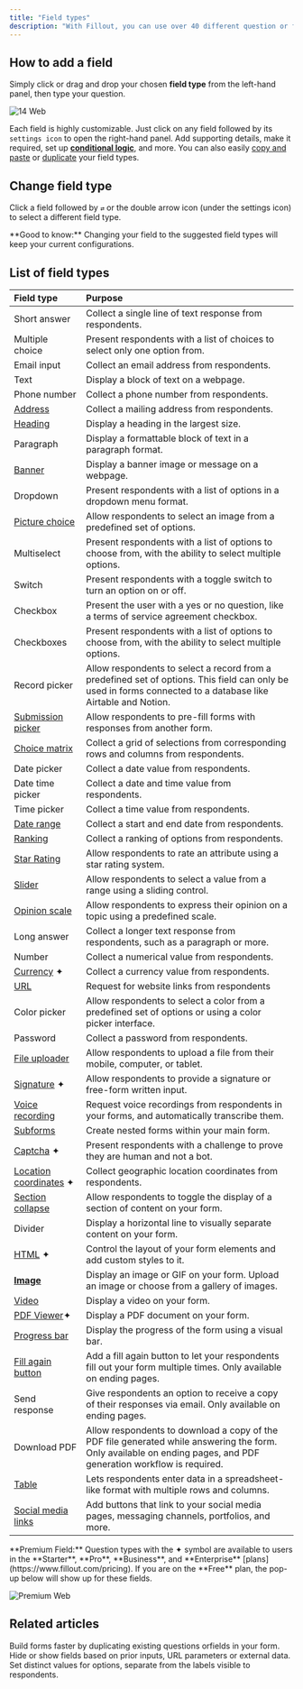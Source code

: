 ```yaml
---
title: "Field types"
description: "With Fillout, you can use over 40 different question or field types to make your forms. Easily customize or change field types, add captions and default values, and use logic."
---
```


## How to add a field

Simply click or drag and drop your chosen **field type** from the left-hand panel, then type your question.

![14 Web](/images/14.webp)

Each field is highly customizable. Just click on any field followed by its `settings icon` to open the right-hand panel. Add supporting details, make it required, set up [**conditional logic**](https://www.notion.so/Logic-7bbc1369260d42eb91c081d1463e755d?pvs=21), and more. You can also easily [copy and paste](https://www.notion.so/Copy-and-paste-a-question-069b996a5c5e4f019bc3857c6b9f622d?pvs=21) or [duplicate](https://www.notion.so/Duplicate-existing-questions-808784dbf14a4b7589204020218672e1?pvs=21) your field types.

## Change field type

Click a field followed by `⇄` or the double arrow icon (under the settings icon) to select a different field type.

<Check>
  **Good to know:** Changing your field to the suggested field types will keep your current configurations.
</Check>

## List of field types

| **Field type**                                                                                                                    | **Purpose**                                                                                                                                                       |
| :-------------------------------------------------------------------------------------------------------------------------------- | :---------------------------------------------------------------------------------------------------------------------------------------------------------------- |
| Short answer                                                                                                                      | Collect a single line of text response from respondents.                                                                                                          |
| Multiple choice                                                                                                                   | Present respondents with a list of choices to select only one option from.                                                                                        |
| Email input                                                                                                                       | Collect an email address from respondents.                                                                                                                        |
| Text                                                                                                                              | Display a block of text on a webpage.                                                                                                                             |
| Phone number                                                                                                                      | Collect a phone number from respondents.                                                                                                                          |
| [Address](https://www.notion.so/Address-1bbd9d8898354753a4b78072540a467f?pvs=21)                                                  | Collect a mailing address from respondents.                                                                                                                       |
| [Heading](https://www.notion.so/Add-headings-d9baafd7aaaf4a7093ec9c1c58f6e83a?pvs=21)                                             | Display a heading in the largest size.                                                                                                                            |
| Paragraph                                                                                                                         | Display a formattable block of text in a paragraph format.                                                                                                        |
| [Banner](https://www.notion.so/Add-a-banner-within-your-form-5eec021b8b2248a9bd39f048e96e3b53?pvs=21)                             | Display a banner image or message on a webpage.                                                                                                                   |
| Dropdown                                                                                                                          | Present respondents with a list of options in a dropdown menu format.                                                                                             |
| [Picture choice](https://www.notion.so/Add-images-or-GIFs-b9b9d12276d842d68983d4d843ef50c7?pvs=21)                                | Allow respondents to select an image from a predefined set of options.                                                                                            |
| Multiselect                                                                                                                       | Present respondents with a list of options to choose from, with the ability to select multiple options.                                                           |
| Switch                                                                                                                            | Present respondents with a toggle switch to turn an option on or off.                                                                                             |
| Checkbox                                                                                                                          | Present the user with a yes or no question, like a terms of service agreement checkbox.                                                                           |
| Checkboxes                                                                                                                        | Present respondents with a list of options to choose from, with the ability to select multiple options.                                                           |
| Record picker                                                                                                                     | Allow respondents to select a record from a predefined set of options. This field can only be used in forms connected to a database like Airtable and Notion.     |
| [Submission picker](https://www.notion.so/Submission-picker-555493fa35c5453194843b868a98e2c7?pvs=21)                              | Allow respondents to pre-fill forms with responses from another form.                                                                                             |
| [Choice matrix](https://www.notion.so/Choice-matrix-ebe037463c7843cdad10c0288257c5ed?pvs=21)                                      | Collect a grid of selections from corresponding rows and columns from respondents.                                                                                |
| Date picker                                                                                                                       | Collect a date value from respondents.                                                                                                                            |
| Date time picker                                                                                                                  | Collect a date and time value from respondents.                                                                                                                   |
| Time picker                                                                                                                       | Collect a time value from respondents.                                                                                                                            |
| [Date range](https://www.notion.so/Date-range-c5a6475d8dde44789f3018c83c16c637?pvs=21)                                            | Collect a start and end date from respondents.                                                                                                                    |
| [Ranking](https://www.notion.so/Collect-a-ranking-on-your-form-19a2d1506d3a4d598ab5ac76b70a7d35?pvs=21)                           | Collect a ranking of options from respondents.                                                                                                                    |
| [Star Rating](https://www.notion.so/Add-a-rating-scale-on-your-form-0b6799bbdb0e461f9718a207734aa661?pvs=21)                      | Allow respondents to rate an attribute using a star rating system.                                                                                                |
| [Slider](https://www.notion.so/Add-a-rating-scale-on-your-form-0b6799bbdb0e461f9718a207734aa661?pvs=21)                           | Allow respondents to select a value from a range using a sliding control.                                                                                         |
| [Opinion scale](https://www.notion.so/Add-a-rating-scale-on-your-form-0b6799bbdb0e461f9718a207734aa661?pvs=21)                    | Allow respondents to express their opinion on a topic using a predefined scale.                                                                                   |
| Long answer                                                                                                                       | Collect a longer text response from respondents, such as a paragraph or more.                                                                                     |
| Number                                                                                                                            | Collect a numerical value from respondents.                                                                                                                       |
| [Currency](https://www.notion.so/Currency-e5d48a557a594d93a75a2e3f82de4541?pvs=21) ✦                                              | Collect a currency value from respondents.                                                                                                                        |
| [URL](https://www.notion.so/Add-links-and-external-URLs-216a8cf9dea2421aba854550e02ee351?pvs=21)                                  | Request for website links from respondents                                                                                                                        |
| Color picker                                                                                                                      | Allow respondents to select a color from a predefined set of options or using a color picker interface.                                                           |
| Password                                                                                                                          | Collect a password from respondents.                                                                                                                              |
| [File uploader](https://www.notion.so/Collect-file-uploads-with-a-Fillout-form-e349aa28bb4e4519985a3970f367ec27?pvs=21)           | Allow respondents to upload a file from their mobile, computer, or tablet.                                                                                        |
| [Signature](https://www.notion.so/Add-e-signatures-to-your-form-e00f5182d2ab4d28b8572ac74e7d1a22?pvs=21) ✦                        | Allow respondents to provide a signature or free-form written input.                                                                                              |
| [Voice recording](https://www.notion.so/Voice-recording-cf7dca4e00ca47f5b3a3d7878c1286a0?pvs=21)                                  | Request voice recordings from respondents in your forms, and automatically transcribe them.                                                                       |
| [Subforms](https://www.notion.so/Subforms-c0fc35babe5b4cb3b0959c5d2451c759?pvs=21)                                                | Create nested forms within your main form.                                                                                                                        |
| [Captcha](https://www.notion.so/Add-a-CAPTCHA-field-on-your-form-082aa9bb42e04c3c850df648780ea657?pvs=21) ✦                       | Present respondents with a challenge to prove they are human and not a bot.                                                                                       |
| [Location coordinates](https://www.notion.so/Ask-for-location-coordinates-on-your-form-fd493a32b9af44c4a94b32b4f5b2413d?pvs=21) ✦ | Collect geographic location coordinates from respondents.                                                                                                         |
| [Section collapse](https://www.notion.so/Section-collapse-42a9ebc6b75a45aa84e5e8bee532da4d?pvs=21)                                | Allow respondents to toggle the display of a section of content on your form.                                                                                     |
| Divider                                                                                                                           | Display a horizontal line to visually separate content on your form.                                                                                              |
| [HTML](https://www.notion.so/HTML-and-CSS-form-field-d00def716ca848a39788f6a4d1d5f3a7?pvs=21) ✦                                   | Control the layout of your form elements and add custom styles to it.                                                                                             |
| [**Image**](https://www.fillout.com/help/image-gif)                                                                               | Display an image or GIF on your form. Upload an image or choose from a gallery of images.                                                                         |
| [Video](https://www.notion.so/Video-e2db0a95bf1743d1950d388029751d04?pvs=21)                                                      | Display a video on your form.                                                                                                                                     |
| [PDF Viewer](https://www.notion.so/Embed-PDFs-on-your-forms-93e5268df70f4cb094b13809f32c2b53?pvs=21)✦                             | Display a PDF document on your form.                                                                                                                              |
| [Progress bar](https://www.notion.so/5af4ef6ec61846c6aac4b91cbce57f1d?pvs=21)                                                     | Display the progress of the form using a visual bar.                                                                                                              |
| [Fill again button](https://www.notion.so/Fill-again-button-f90d87eba10e4fbbaa9c4d1233300f2e?pvs=21)                              | Add a fill again button to let your respondents fill out your form multiple times. Only available on ending pages.                                                |
| Send response                                                                                                                     | Give respondents an option to receive a copy of their responses via email. Only available on ending pages.                                                        |
| Download PDF                                                                                                                      | Allow respondents to download a copy of the PDF file generated while answering the form. Only available on ending pages, and PDF generation workflow is required. |
| [Table](https://www.notion.so/Add-a-table-to-your-form-16f0ee47667b80fea998deb465a6b515?pvs=21)                                   | Lets respondents enter data in a spreadsheet-like format with multiple rows and columns.                                                                          |
| [Social media links](https://www.notion.so/Social-media-links-1e40ee47667b809c98f9cf97f57c667a?pvs=21)                            | Add buttons that link to your social media pages, messaging channels, portfolios, and more.                                                                       |

<Info>
  **Premium Field:** Question types with the ✦ symbol are available to users in the **Starter**, **Pro**, **Business**, and **Enterprise** [plans](https://www.fillout.com/pricing). If you are on the **Free** plan, the pop-up below will show up for these fields.
</Info>

![Premium Web](/images/premium.webp)

## Related articles

<CardGroup cols={3}>
  <Card title="Duplicate questions" icon="copy" iconType="regular" color="#FFC738">
    Build forms faster by duplicating existing questions orfields in your form.
  </Card>
  <Card title="Hide fields" icon="eye-slash" iconType="regular" color="#FFC738">
    Hide or show fields based on prior inputs, URL parameters or external data.
  </Card>
  <Card title="Add custom values" icon="quote-left" iconType="regular" color="#FFC738">
    Set distinct values for options, separate from the labels visible to respondents.
  </Card>
</CardGroup>